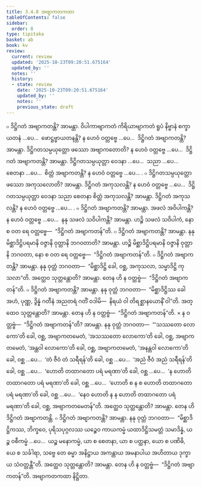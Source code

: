 ```yaml
---
title: 3.4.8 အဗျာကတကထာ
tableOfContents: false
sidebar:
  order: 8
type: tipitaka
basket: ab
book: kv
review:
  current: review
  updated: '2025-10-23T09:20:51.675164'
  updated_by: ''
  notes: ''
  history:
  - state: review
    date: '2025-10-23T09:20:51.675164'
    updated_by: ''
    notes: ''
    previous_state: draft
---
```



<ReviewStatus review={frontmatter.review} showDetails={true} />

<HypothesisAnnotation frontmatter={frontmatter} />

<DynamicBreadcrumb />

<Division number="706" book="kv" e="ch" v="32" p="365">

<Paragraph number="2261" book="kv">
๐ ဒိဋ္ဌိဂတံ အဗျာကတန္တိ? အာမန္တာ. ဝိပါကာဗျာကတံ ကိရိယာဗျာကတံ ရူပံ နိဗ္ဗာနံ စက္ခာယတနံ …ပေ…  ဖောဋ္ဌဗ္ဗာယတနန္တိ? န ဟေဝံ ဝတ္တဗ္ဗေ …ပေ…  ဒိဋ္ဌိဂတံ အဗျာကတန္တိ? အာမန္တာ. ဒိဋ္ဌိဂတသမ္ပယုတ္တော ဖဿော အဗျာကတောတိ? န ဟေဝံ ဝတ္တဗ္ဗေ …ပေ…  ဒိဋ္ဌိဂတံ အဗျာကတန္တိ? အာမန္တာ. ဒိဋ္ဌိဂတသမ္ပယုတ္တာ ဝေဒနာ …ပေ…  သညာ …ပေ…  စေတနာ …ပေ…  စိတ္တံ အဗျာကတန္တိ? န ဟေဝံ ဝတ္တဗ္ဗေ …ပေ… .
</Paragraph>

<Paragraph number="2262" book="kv">
๐ ဒိဋ္ဌိဂတသမ္ပယုတ္တော ဖဿော အကုသလောတိ? အာမန္တာ. ဒိဋ္ဌိဂတံ အကုသလန္တိ? န ဟေဝံ ဝတ္တဗ္ဗေ …ပေ…  ဒိဋ္ဌိဂတသမ္ပယုတ္တာ ဝေဒနာ သညာ စေတနာ စိတ္တံ အကုသလန္တိ? အာမန္တာ. ဒိဋ္ဌိဂတံ အကုသလန္တိ? န ဟေဝံ ဝတ္တဗ္ဗေ …ပေ… .
</Paragraph>

</Division>
<Division number="707" book="kv" e="ch" v="32" p="366">

<Paragraph number="2263" book="kv">
๐ ဒိဋ္ဌိဂတံ အဗျာကတန္တိ? အာမန္တာ. အဖလံ အဝိပါကန္တိ? န ဟေဝံ ဝတ္တဗ္ဗေ …ပေ…  နနု သဖလံ သဝိပါကန္တိ? အာမန္တာ. ဟဉ္စိ သဖလံ သဝိပါကံ, နော စ ဝတ ရေ ဝတ္တဗ္ဗေ—  “ဒိဋ္ဌိဂတံ အဗျာကတန်”တိ.
</Paragraph>

<Paragraph number="2264" book="kv">
๐ ဒိဋ္ဌိဂတံ အဗျာကတန္တိ? အာမန္တာ. နနု မိစ္ဆာဒိဋ္ဌိပရမာနိ ဝဇ္ဇာနိ ဝုတ္တာနိ ဘဂဝတာတိ? အာမန္တာ. ဟဉ္စိ မိစ္ဆာဒိဋ္ဌိပရမာနိ ဝဇ္ဇာနိ ဝုတ္တာနိ ဘဂဝတာ, နော စ ဝတ ရေ ဝတ္တဗ္ဗေ—  “ဒိဋ္ဌိဂတံ အဗျာကတန်”တိ.
</Paragraph>

<Paragraph number="2265" book="kv">
๐ ဒိဋ္ဌိဂတံ အဗျာကတန္တိ? အာမန္တာ. နနု ဝုတ္တံ ဘဂဝတာ—  “မိစ္ဆာဒိဋ္ဌိ ခေါ, ဝစ္ဆ, အကုသလာ, သမ္မာဒိဋ္ဌိ ကုသလာ”တိ. အတ္ထေဝ သုတ္တန္တောတိ? အာမန္တာ. တေန ဟိ န ဝတ္တဗ္ဗံ—  “ဒိဋ္ဌိဂတံ အဗျာကတန်”တိ.
</Paragraph>

<Paragraph number="2266" book="kv">
๐ ဒိဋ္ဌိဂတံ အဗျာကတန္တိ? အာမန္တာ. နနု ဝုတ္တံ ဘဂဝတာ—  “မိစ္ဆာဒိဋ္ဌိဿ ခေါ အဟံ, ပုဏ္ဏ, ဒွိန္နံ ဂတီနံ အညတရံ ဂတိံ ဝဒါမိ—  နိရယံ ဝါ တိရစ္ဆာနယောနိံ ဝါ”တိ. အတ္ထေဝ သုတ္တန္တောတိ? အာမန္တာ. တေန ဟိ န ဝတ္တဗ္ဗံ—  “ဒိဋ္ဌိဂတံ အဗျာကတန်”တိ.
</Paragraph>

</Division>
<Division number="708" book="kv" e="ch" v="32" p="366">

<Paragraph number="2267" book="kv">
× န ဝတ္တဗ္ဗံ—  “ဒိဋ္ဌိဂတံ အဗျာကတန်”တိ? အာမန္တာ. နနု ဝုတ္တံ ဘဂဝတာ—  “‘သဿတော လောကော’တိ ခေါ, ဝစ္ဆ, အဗျာကတမေတံ, ‘အသဿတော လောကော’တိ ခေါ, ဝစ္ဆ, အဗျာကတမေတံ, ‘အန္တဝါ လောကော’တိ ခေါ, ဝစ္ဆ, အဗျာကတမေတံ, ‘အနန္တဝါ လောကော’တိ ခေါ, ဝစ္ဆ …ပေ…  ‘တံ ဇီဝံ တံ သရီရန်’တိ ခေါ, ဝစ္ဆ …ပေ…  ‘အညံ ဇီဝံ အညံ သရီရန်’တိ ခေါ, ဝစ္ဆ …ပေ…  ‘ဟောတိ တထာဂတော ပရံ မရဏာ’တိ ခေါ, ဝစ္ဆ …ပေ…  ‘န ဟောတိ တထာဂတော ပရံ မရဏာ’တိ ခေါ, ဝစ္ဆ …ပေ…  ‘ဟောတိ စ န စ ဟောတိ တထာဂတော ပရံ မရဏာ’တိ ခေါ, ဝစ္ဆ …ပေ…  ‘နေဝ ဟောတိ န န ဟောတိ တထာဂတော ပရံ မရဏာ’တိ ခေါ, ဝစ္ဆ, အဗျာကတမေတန်”တိ. အတ္ထေဝ သုတ္တန္တောတိ? အာမန္တာ. တေန ဟိ ဒိဋ္ဌိဂတံ အဗျာကတန္တိ.
</Paragraph>

<Paragraph number="2268" book="kv">
๐ ဒိဋ္ဌိဂတံ အဗျာကတန္တိ? အာမန္တာ. နနု ဝုတ္တံ ဘဂဝတာ—  “မိစ္ဆာဒိဋ္ဌိကဿ, ဘိက္ခဝေ, ပုရိသပုဂ္ဂလဿ ယဉ္စေဝ ကာယကမ္မံ ယထာဒိဋ္ဌိသမတ္တံ သမာဒိန္နံ, ယဉ္စ ဝစီကမ္မံ …ပေ…  ယဉ္စ မနောကမ္မံ, ယာ စ စေတနာ, ယာ စ ပတ္ထနာ, ယော စ ပဏိဓိ, ယေ စ သင်္ခါရာ, သဗ္ဗေ တေ ဓမ္မာ အနိဋ္ဌာယ အကန္တာယ အမနာပါယ အဟိတာယ ဒုက္ခာယ သံဝတ္တန္တီ”တိ. အတ္ထေဝ သုတ္တန္တောတိ? အာမန္တာ. တေန ဟိ န ဝတ္တဗ္ဗံ—  “ဒိဋ္ဌိဂတံ အဗျာကတန်”တိ.

</Paragraph>
</Division>

<Paragraph number="2269" type="center" book="kv">
အဗျာကတကထာ နိဋ္ဌိတာ.
</Paragraph>